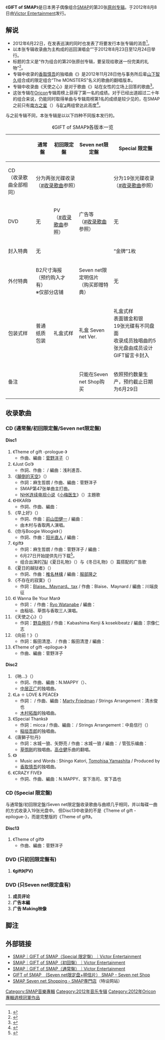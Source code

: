 {{Infobox Album
| Name           = GIFT of SMAP
| Type           = [[錄音室專輯|錄音室專輯]]
| Artist         = [[SMAP|SMAP]]
| Released       = 2012年8月8日
| Recorded       =
| Genre          = [[J-POP|J-POP]]
| Length         = 82分15秒（特别限定盤）<br/>79分7秒（通常盤、初回限定盤）
| Label          = [[Victor_Entertainment|Victor Entertainment]]
| Producer       =
| Reviews        =
| Certification  = * 白金唱片（[[日本唱片協会|日本唱片協会]]）<ref>{{cite web|url=http://www.riaj.or.jp/data/others/gold/201208.html|script-title=ja:ゴールド等認定作品一覧　2012年8月|language=ja|publisher=[[RIAJ|RIAJ]]|accessdate=2012-09-10|archive-date=2013-09-15|archive-url=https://web.archive.org/web/20130915143312/http://www.riaj.or.jp/data/others/gold/201208.html|dead-url=no}}</ref>
| Chart position = * 专辑周榜第1名<small>（[[Oricon公信榜|Oricon]]）</small>
| Last album     = 《{{link-ja|SMAP AID|SMAP AID}}》<br >（2011年）
| This album     = '''《GIFT of SMAP》'''<br/>（2012年）
| Next album     = 《{{link-ja|Mr.S|Mr.S}}》<br >（2014年）
| Misc           = {{Singles
                   | Name = GIFT of SMAP
                   | Type = 錄音室專輯
                   | single 1 = 《[[顛倒的天空|顛倒的天空]]》
                   | single 1 date = 2012年4月25日}}
}}
《'''GIFT of SMAP'''》是日本男子偶像组合[[SMAP|SMAP]]的第20张[[录音室专辑|原创专辑]]。于2012年8月8日由[[Victor_Entertainment|Victor Entertainment]]发行。

== 解说 ==
* 2012年6月22日，在发表巡演的同时也发表了将要发行本张专辑的消息<ref>{{cite web|url=http://natalie.mu/music/news/71564|script-title=ja:SMAPアルバム＆ドームツアー！林檎、BAWDIESら楽曲提供|language=ja|publisher=[[Natalie_(网站)|Natalie]]|date=2012-06-22|accessdate=2014-01-08|archive-date=2013-10-09|archive-url=https://web.archive.org/web/20131009171600/http://natalie.mu/music/news/71564|dead-url=no}}</ref>。
*以本张专辑收录曲为主构成的巡回演唱会“{{link-ja|GIFT of SMAP -CONCERT TOUR'2012-|GIFT of SMAP CONCERT'2012}}”于2012年8月23日至12月24日举行。
*标题的含义是“作为组合的第20张原创专辑，要呈现给歌迷一份完美的礼物”<ref>{{Cite web|date=2012-08-06|url=http://www.tokyoheadline.com/vol561/feature.10053.php|script-title=ja:GIFT of SMAP　みんなに贈る、5人の想い----|work=TOKYO HEADLINE|author=|publisher=headline|accessdate=2012-11-04|language=ja|deadurl=yes|archiveurl=https://web.archive.org/web/20121016212821/http://www.tokyoheadline.com/vol561/feature.10053.php|archivedate=2012-10-16}}</ref>。
*专辑中收录的[[香取慎吾|香取慎吾]]的独唱曲《{{link-ja|MONSTERS (单曲)|MONSTERS (曲)|MONSTERS}}》是2012年11月28日他与事务所后辈[[山下智久|山下智久]]组合成的限定组合“The MONSTERS”名义的歌曲的翻唱版本。
*专辑中收录曲《天使之心》是对于歌曲《{{link-ja|Lion Heart (SMAP单曲)|らいおんハート|Lion Heart}}》站在女性的立场上回答的歌曲<ref>{{cite news |script-title=ja:SMAP新アルバムに「ライオンハート」アンサーソング |language=ja |newspaper=Sponichi Annex |date=2012-07-14 |url=http://www.sponichi.co.jp/entertainment/news/2012/07/14/kiji/K20120714003676820.html |publisher=[[体育日本|体育日本]] |accessdate=2012-08-26 |archive-date=2012-07-17 |archive-url=https://web.archive.org/web/20120717042458/http://www.sponichi.co.jp/entertainment/news/2012/07/14/kiji/K20120714003676820.html |dead-url=no }}</ref>。
*这张专辑在[[Oricon公信榜|Oricon]]专辑周榜上获得了第一名的成绩。对于已经出道超过二十年的组合来说，仍能同时取得单曲与专辑周榜第1名的成绩是较少见的，在SMAP之前只有[[南方之星|南方之星]]（{{lang|ja|サザンオールスターズ}}）与[[B'z|B'z]]两组曾达此高度<ref>{{Cite web|url=http://www.oricon.co.jp/news/rankmusic/2015598/full/|script-title=ja:【オリコン】SMAP、新曲に続きアルバム首位…サザン、B’zに次ぐ史上3組目の記録も|language=ja|publisher=[[Oricon|Oricon]]|date=2012-08-14|6=|accessdate=2014-01-08|archive-date=2013-05-13|archive-url=https://web.archive.org/web/20130513133746/http://www.oricon.co.jp/news/rankmusic/2015598/full/|dead-url=no}}</ref>。

与之前专辑不同，本张专辑是以以下四种不同版本发行的。
{| class="wikitable" style="text-align:center; margin:0 auto"
|+ 《GIFT of SMAP》各版本一览
!  !! 通常盤 !! 初回限定盤 !! Seven net限定盤 !! Special 限定盤
|-
! CD<br/>（收录歌曲全部相同）
| colspan="3" | 分为两张光碟收录<br/>（[[#收录歌曲|#收录歌曲]]参照）
| 分为19张光碟收录<br/>（[[#收录歌曲|#收录歌曲]]参照）
|-
! DVD
| 无
| PV<br/>（[[#收录歌曲|#收录歌曲]]参照）
| 广告等<br/>（[[#收录歌曲|#收录歌曲]]参照）
| 无
|-
! 封入特典
| colspan="3" | 无
| “金牌”1枚
|-
! 外付特典
| colspan="2" | B2尺寸海报<br/>（预约购入才有）<br/>※仅部分店铺
| Seven net限定明信片<br/>（购买即赠特典）
| 无
|-
! 包装式样
| 普通纸质包装
| 礼盒式样
| 礼盒 Seven net Ver.
| 礼盒式样<br/>表面镀金和银<br/>19张光碟有不同盘面<br/>收录成员独唱曲的5张光盘由成员设计<br/>GIFT留言卡封入
|-
! 备注
| 
| 
| 只能在Seven net Shop购买
| 依照预约数量生产，预约截止日期为6月29日
|}

== 收录歌曲 ==
===CD (通常盤/初回限定盤/Seven net限定盤)===
====Disc1====
# 《Theme of gift -prologue-》　
#* 作曲、編曲：[[菅野洋子|菅野洋子]]（{{lang|ja|菅野よう子}}）
# 《Just Go!》　
#* 作詞、作曲：{{link-ja|浅利進吾|浅利進吾}} / 編曲：浅利進吾、{{link-ja|陶山隼|陶山隼}}
# 《[[顛倒的天空|顛倒的天空]]》（{{lang|ja|さかさまの空}}）
#* 作詞：麻生哲朗 / 作曲、編曲：菅野洋子
#* SMAP第47张单曲主打曲。
#* [[NHK|NHK]][[连续电视小说|连续电视小说]]《[[小梅医生|小梅医生]]》（{{lang|ja|梅ちゃん先生}}）主題歌
# 《HIKARI》
#* 作詞、作曲、編曲：{{link-ja|HIKARI (音乐家)|HIKARI|HIKARI}}
# 《早上好》（{{lang|ja|おはよう}}）
#* 作詞、作曲：[[前山田健一|前山田健一]] / 編曲：{{link-ja|中西亮輔|中西亮輔}}
#* 由木村与香取两人演唱。
# 《你与Boogie Woogie》（{{lang|ja|君とBoogie Woogie}}）
#* 作詞、作曲：[[阳光直人|阳光直人]] / 編曲：{{link-ja|鈴木Daichi秀行|鈴木Daichi秀行}}
# 《gift》
#* 作詞：麻生哲朗 / 作曲：菅野洋子 / 編曲：{{link-ja|CHOKKAKU|CHOKKAKU}}
#* 6月27日开始提供先行下载<ref>{{cite web|url=http://natalie.mu/music/news/71151|script-title=ja:SMAP出演「セブン＆アイ」CMソングは菅野よう子作曲|language=ja|publisher=[[Natalie_(网站)|Natalie]]|date=2012-06-15|accessdate=2014-01-08|archive-date=2014-01-08|archive-url=https://web.archive.org/web/20140108080906/http://natalie.mu/music/news/71151|dead-url=no}}</ref>。
#* 组合出演的[[7&I控股|7&I]]《夏日礼物》（{{lang|ja|夏ギフト}}）与《冬日礼物》（{{lang|ja|冬ギフト}}）篇搭配的广告歌
# 《夏日的越狱者》（{{lang|ja|真夏の脱獄者}}）
#* 作詞、作曲：[[椎名林檎|椎名林檎]] / 編曲：[[服部隆之|服部隆之]]
# 《不存在的寂寞》（{{lang|ja|イナクテサビシイ}}）
#* 作詞：[[猴子把戏|Blaise、Maynard、tax]] / 作曲：Blaise、Maynard / 編曲：川端良征
# 《I Wanna Be Your Man》
#* 作詞：{{link-ja|志磨遼平|dresscodes}} / 作曲：[[Ryo_Watanabe|Ryo Watanabe]] / 編曲：{{link-ja|岩田雅之|岩田雅之}}
#* 由稲垣、草彅与香取三人演唱。
# 《天使之心》（{{lang|ja|エンジェルはーと}}）
#* 作詞：[[野岛伸司|野岛伸司]] / 作曲：Kabashima Kenji & kosekibeatz / 編曲：宗像仁志
# 《向前！》（{{lang|ja|前に!}}）
#* 作詞：飯田清澄、{{link-ja|zopp|zopp}} / 作曲：飯田清澄 / 編曲：{{link-ja|本間昭光|本間昭光}}
# 《Theme of gift -epilogue-》
#* 作曲、編曲：菅野洋子

====Disc2====
# 《呐…》（{{lang|ja|ねぇ…}}）
#* 作詞、作曲、編曲：N.MAPPY（{{lang|ja|N.マッピー}}）、{{link-ja|谷口尚久|谷口尚久}}
#* [[中居正广|中居正广]]的独唱曲。
# 《La ＋ LOVE & PEACE》
#* 作詞：{{link-ja|Satomi|Satomi}} / 作曲、編曲：[[马蒂·弗里德曼|Marty Friedman]] / Strings Arrangement：清水俊也
#* [[木村拓哉|木村拓哉]]的独唱曲。
# 《Special Thanks》
#* 作詞：micca / 作曲、編曲：{{link-ja|大橋好規|大橋トリオ}} / Strings Arrangement：中島信行（{{lang|ja|中島ノブユキ}}）
#* [[稲垣吾郎|稲垣吾郎]]的独唱曲。
# 《唐獅子牡丹》
#* 作詞：水城一狼、矢野亮 / 作曲：水城一狼 / 編曲：{{link-ja|小西康陽|小西康陽}} / 管弦乐编曲：{{link-ja|窪田晴男|窪田晴男}}
#* [[草彅剛|草彅剛]]的独唱曲。[[高仓健|高仓健]]乐曲的翻唱。
# 《{{link-ja|MONSTERS (单曲)|MONSTERS (曲)|MONSTERS}}》
#* Music and Words : Shingo Katori, [[山下智久|Tomohisa Yamashita]] / Produced by {{link-ja|Jeff Miyahara|Jeff Miyahara}}
#* [[香取慎吾|香取慎吾]]的独唱曲。
# 《CRAZY FIVE》　
#* 作詞、作曲、編曲：N.MAPPY、宮下浩司、宮下昌也

===CD (Special 限定盤)===
与通常盤/初回限定盤/Seven net限定盤收录歌曲与曲顺几乎相同，并以每碟一曲的方式收录入19张光盘中。
但Disc13中收录的不是《Theme of gift -epilogue-》，而是完整版的《Theme of gift》。
====Disc13====
# 《Theme of gift》
#*作曲、編曲：菅野洋子

===DVD (只初回限定盤有)===
#'''《gift》(PV)'''

===DVD (只Seven net限定盘有)===
#'''成员评论'''
#'''广告本編'''
#'''广告 Making映像'''

== 脚注 ==
{{Reflist}}

== 外部链接 ==
* [http://www.jvcmusic.co.jp/-/Discography/A002763/VIZL-1022.html SMAP｜GIFT of SMAP（Special 限定盤）｜Victor Entertainment]{{Wayback|url=http://www.jvcmusic.co.jp/-/Discography/A002763/VIZL-1022.html |date=20131029231428 }}
* [http://www.jvcmusic.co.jp/-/Discography/A002763/VIZL-1011.html SMAP｜GIFT of SMAP（初回盤）｜Victor Entertainment]{{Wayback|url=http://www.jvcmusic.co.jp/-/Discography/A002763/VIZL-1011.html |date=20131029212132 }}
* [http://www.jvcmusic.co.jp/-/Discography/A002763/VICL-64111.html SMAP｜GIFT of SMAP（通常盤）｜Victor Entertainment]{{Wayback|url=http://www.jvcmusic.co.jp/-/Discography/A002763/VICL-64111.html |date=20131029212840 }}
* [https://web.archive.org/web/20120711042143/http://www.7netshopping.jp/cd/detail/-/accd/1301167023/subno/1 GIFT of SMAP　(Seven net限定盘+明信片） SMAP - Seven net Shop]
* [http://www.7netshopping.jp/spc/static/smap/smap_20120622.html SMAP Seven net Shopping - SMAP専門店]{{Wayback|url=http://www.7netshopping.jp/spc/static/smap/smap_20120622.html |date=20131029191655 }}（特设网站）


{{SMAP}}
{{Oricon專輯週榜冠軍 (2012年)|2012年8月20日}}

{{DEFAULTSORT:Gift of smap}}

[[Category:SMAP音樂專輯|Category:SMAP音樂專輯]]
[[Category:2012年音乐专辑|Category:2012年音乐专辑]]
[[Category:2012年Oricon專輯週榜冠軍作品|Category:2012年Oricon專輯週榜冠軍作品]]